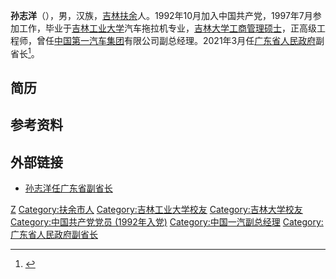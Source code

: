'''孙志洋'''（{{bd|1974年|5月||catIdx=Sun孙}}），男，汉族，[[吉林|吉林]][[扶余|扶余]]人。1992年10月加入中国共产党，1997年7月参加工作，毕业于[[吉林工业大学|吉林工业大学]]汽车拖拉机专业，[[吉林大学|吉林大学]][[工商管理硕士|工商管理硕士]]，正高级工程师，曾任[[中国第一汽车集团|中国第一汽车集团]]有限公司副总经理。2021年3月任[[广东省人民政府|广东省人民政府]]副省长<ref>{{Cite web|title=孙志洋任广东省副省长 原任中国一汽副总经理(简历)|url=http://district.ce.cn/newarea/sddy/202103/18/t20210318_36392091.shtml|accessdate=2021-03-18|work=中国经济网|archive-date=2021-03-21|archive-url=https://web.archive.org/web/20210321023244/http://district.ce.cn/newarea/sddy/202103/18/t20210318_36392091.shtml|dead-url=no}}</ref>。

== 简历 ==
 
== 参考资料 ==
{{reflist}}
 
== 外部链接 ==
*[http://www.chinanews.com/gn/2021/03-18/9435479.shtml 孙志洋任广东省副省长]

{{广东省领导人}}

{{DEFAULTSORT:Sun孙}}
[[Category:孙姓|Z]]
[[Category:扶余市人|Category:扶余市人]]
[[Category:吉林工业大学校友|Category:吉林工业大学校友]]
[[Category:吉林大学校友|Category:吉林大学校友]]
[[Category:中国共产党党员_(1992年入党)|Category:中国共产党党员 (1992年入党)]]
[[Category:中国一汽副总经理|Category:中国一汽副总经理]]
[[Category:广东省人民政府副省长|Category:广东省人民政府副省长]]